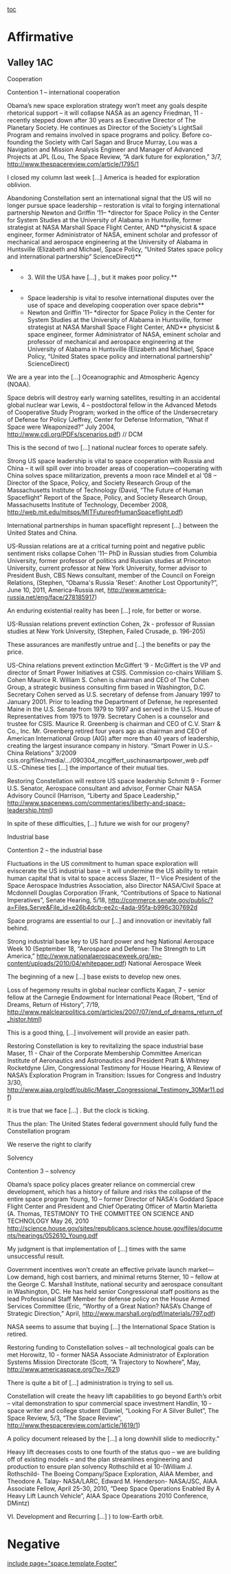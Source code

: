 [[toc]]
=Affirmative= 

==Valley 1AC== 

Cooperation

Contention 1 – international cooperation

Obama’s new space exploration strategy won’t meet any goals despite rhetorical support – it will collapse NASA as an agency
Friedman, 11 - recently stepped down after 30 years as Executive Director of The Planetary Society. He continues as Director of the Society's LightSail Program and remains involved in space programs and policy. Before co-founding the Society with Carl Sagan and Bruce Murray, Lou was a Navigation and Mission Analysis Engineer and Manager of Advanced Projects at JPL (Lou, The Space Review, “A dark future for exploration,” 3/7, http://www.thespacereview.com/article/1795/1

I closed my column last week [...] America is headed for exploration oblivion.

Abandoning Constellation sent an international signal that the US will no longer pursue space leadership – restoration is vital to forging international partnership
Newton and Griffin ’11– *director for Space Policy in the Center for System Studies at the University of Alabama in Huntsville, former strategist at NASA Marshall Space Flight Center, AND **physicist & space engineer, former Administrator of NASA, eminent scholar and professor of mechanical and aerospace engineering at the University of Alabama in Huntsville (Elizabeth and Michael, Space Policy, “United States space policy and international partnership” ScienceDirect)**

**3. Will the USA have [...] , but it makes poor policy.**

**Space leadership is vital to resolve international disputes over the use of space and developing cooperation over space debris**
**Newton and Griffin ’11– *director for Space Policy in the Center for System Studies at the University of Alabama in Huntsville, former strategist at NASA Marshall Space Flight Center, AND** physicist & space engineer, former Administrator of NASA, eminent scholar and professor of mechanical and aerospace engineering at the University of Alabama in Huntsville (Elizabeth and Michael, Space Policy, “United States space policy and international partnership” ScienceDirect)

We are a year into the [...] Oceanographic and Atmospheric Agency (NOAA).

Space debris will destroy early warning satellites, resulting in an accidental global nuclear war
Lewis, 4 – postdoctoral fellow in the Advanced Metods of Cooperative Study Program; worked in the office of the Undersecretary of Defense for Policy (Jeffrey, Center for Defense Information, “What if Space were Weaponized?” July 2004, http://www.cdi.org/PDFs/scenarios.pdf) // DCM

This is the second of two [...] national nuclear forces to operate safely.


Strong US space leadership is vital to space cooperation with Russia and China – it will spill over into broader areas of cooperation—cooperating with China solves space militarization, prevents a moon race
Mindell et al ’08 – Director of the Space, Policy, and Society Research Group of the Massachusetts Institute of Technology (David, “The Future of Human Spaceflight” Report of the Space, Policy, and Society Research Group, Massachusetts Institute of Technology, December 2008, http://web.mit.edu/mitsps/MITFutureofHumanSpaceflight.pdf)

International partnerships in human spaceflight represent [...] between the United States and China.



US-Russian relations are at a critical turning point and negative public sentiment risks collapse
Cohen ’11– PhD in Russian studies from Columbia University, former professor of politics and Russian studies at Princeton University, current professor at New York University, former advisor to President Bush, CBS News consultant, member of the Council on Foreign Relations, (Stephen, “Obama's Russia 'Reset': Another Lost Opportunity?”, June 10, 2011, America-Russia.net, http://www.america-russia.net/eng/face/278185917)

An enduring existential reality has been [...] role, for better or worse.

US-Russian relations prevent extinction
Cohen, 2k - professor of Russian studies at New York University, (Stephen, Failed Crusade, p. 196-205)

These assurances are manifestly untrue and [...] the benefits or pay the price.


US-China relations prevent extinction
McGiffert ‘9 - McGiffert is the VP and director of Smart Power Initiatives at CSIS. Commission co-chairs William S. Cohen Maurice R. William S. Cohen is chairman and CEO of The Cohen Group, a strategic business consulting firm based in Washington, D.C. Secretary Cohen served as U.S. secretary of defense from January 1997 to January 2001. Prior to leading the Department of Defense, he represented Maine in the U.S. Senate from 1979 to 1997 and served in the U.S. House of Representatives from 1975 to 1979. Secretary Cohen is a counselor and trustee for CSIS. Maurice R. Greenberg is chairman and CEO of C.V. Starr & Co., Inc. Mr. Greenberg retired four years ago as chairman and CEO of American International Group (AIG) after more than 40 years of leadership, creating the largest insurance company in history. “Smart Power in U.S.-China Relations” 3/2009 csis.org/files/media/.../090304_mcgiffert_uschinasmartpower_web.pdf
U.S.-Chinese ties [...] the importance of their mutual ties.


Restoring Constellation will restore US space leadership
Schmitt 9 - Former U.S. Senator, Aerospace consultant and advisor, Former Chair NASA Advisory Council (Harrison, “Liberty and Space Leadership,” http://www.spacenews.com/commentaries/liberty-and-space-leadership.html)

In spite of these difficulties, [...] future we wish for our progeny?



Industrial base

Contention 2 – the industrial base

Fluctuations in the US commitment to human space exploration will eviscerate the US industrial base – it will undermine the US ability to retain human capital that is vital to space access
Slazer, 11 – Vice President of the Space Aerospace Industries Association, also Director NASA/Civil Space at Mcdonnell Douglas Corporation (Frank, “Contributions of Space to National Imperatives”, Senate Hearing, 5/18, http://commerce.senate.gov/public/?a=Files.Serve&File_id=e26b4dcb-ee2c-4ada-95fa-b996c307692d

Space programs are essential to our [...] and innovation or inevitably fall behind.

Strong industrial base key to US hard power and heg
National Aerospace Week 10 (September 18, “Aerospace and Defense: The Strength to Lift America,” http://www.nationalaerospaceweek.org/wp-content/uploads/2010/04/whitepaper.pdf) National Aerospace Week

The beginning of a new [...] base exists to develop new ones.

Loss of hegemony results in global nuclear conflicts
Kagan, 7 - senior fellow at the Carnegie Endowment for International Peace (Robert, “End of Dreams, Return of History”, 7/19, http://www.realclearpolitics.com/articles/2007/07/end_of_dreams_return_of_histor.html)

This is a good thing, [...] involvement will provide an easier path.

Restoring Constellation is key to revitalizing the space industrial base
Maser, 11 - Chair of the Corporate Membership Committee American Institute of Aeronautics and Astronautics and President Pratt & Whitney Rocketdyne (Jim, Congressional Testimony for House Hearing, A Review of NASA’s Exploration Program in Transition: Issues for Congress and Industry 3/30, http://www.aiaa.org/pdf/public/Maser_Congressional_Testimony_30Mar11.pdf)

It is true that we face [...] . But the clock is ticking.



Thus the plan: The United States federal government should fully fund the Constellation program

We reserve the right to clarify


Solvency

Contention 3 – solvency

Obama’s space policy places greater reliance on commercial crew development, which has a history of failure and risks the collapse of the entire space program
Young, 10 – former Director of NASA's Goddard Space Flight Center and President and Chief Operating Officer of Martin Marietta (A. Thomas, TESTIMONY TO THE COMMITTEE ON SCIENCE AND TECHNOLOGY May 26, 2010 http://science.house.gov/sites/republicans.science.house.gov/files/documents/hearings/052610_Young.pdf

My judgment is that implementation of [...] times with the same unsuccessful result.

Government incentives won’t create an effective private launch market—Low demand, high cost barriers, and minimal returns
Sterner, 10 – fellow at the George C. Marshall Institute, national security and aerospace consultant in Washington, DC. He has held senior Congressional staff positions as the lead Professional Staff Member for defense policy on the House Armed Services Committee (Eric, “Worthy of a Great Nation? NASA’s Change of Strategic Direction,” April,
http://www.marshall.org/pdf/materials/797.pdf)

NASA seems to assume that buying [...] the International Space Station is retired.

Restoring funding to Constellation solves – all technological goals can be met
Horowitz, 10 - former NASA Associate Administrator of Exploration Systems Mission Directorate (Scott, “A Trajectory to Nowhere”, May, http://www.americaspace.org/?p=7621)

There is quite a bit of [...] administration is trying to sell us.

Constellation will create the heavy lift capabilities to go beyond Earth’s orbit – vital demonstration to spur commercial space investment
Handlin, 10 - space writer and college student (Daniel, “Looking For A Silver Bullet”, The Space Review, 5/3, “The Space Review”, http://www.thespacereview.com/article/1619/1)

A policy document released by the [...] a long downhill slide to mediocrity.”

Heavy lift decreases costs to one fourth of the status quo – we are building off of existing models – and the plan streamlines engineering and production to ensure plan solvency
Rothschild et al 10-(William J. Rothschild- The Boeing Company/Space Exploration, AIAA Member, and Theodore A. Talay- NASA/LARC, Edward M. Henderson- NASA/JSC, AIAA Associate Fellow, April 25-30, 2010, “Deep Space Operations Enabled By A Heavy Lift Launch Vehicle”, AIAA Space Opearations 2010 Conference, DMintz)

VI. Development and Recurring [...] ) to low-Earth orbit.




=Negative= 

[[include page="space.template.Footer"]]